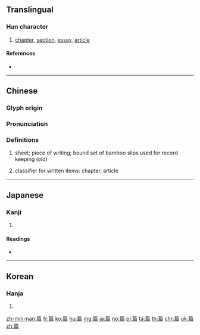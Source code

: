{{character info/new}}
==Translingual==

===Han character===
{{Han char|rn=118|rad=竹|as=09|sn=15|four=88227|canj=HHSB,HISB}}

# [[chapter]], [[section]], [[essay]], [[article]]

====References====
* {{Han ref|kx=0892.140|dkj=26257|dj=1319.100|hdz=52995.100|uh=7BC7|ud=31687|bh=BD67|bd=48487}}

----

==Chinese==
{{zh-forms}}

===Glyph origin===
{{Han etym}}

===Pronunciation===
{{zh-pron
|m=piān
|ma=y
|c=pin1
|h=pfs=phiên
|md=
|mn=phian/phiⁿ
|mn_note=phian - literary; phiⁿ - vernacular
|w=
|mc=y
|oc=y
|cat=n
}}

===Definitions===
{{zh-hanzi}}

# {{lb|zh|Advanced Mandarin}} sheet; piece of writing; bound set of bamboo slips used for record keeping (old)
# classifier for written items: chapter, article

----

==Japanese==

===Kanji===
{{ja-kanji|grade=|rs=竹09}}

# {{defn|lang=ja|sort=竹09}}

====Readings====
* {{ja-readings|on=[[へん]] (hen)|kun=[[まき]] (maki)|nanori=}}

----

==Korean==

===Hanja===
{{ko-hanja|hangeul=편|eumhun=|rv=pyeon|mr=p'yŏn|y=phyen}}

# {{defn|lang=ko|sort=竹09}}

[[zh-min-nan:篇]]
[[fr:篇]]
[[ko:篇]]
[[hu:篇]]
[[mg:篇]]
[[ja:篇]]
[[no:篇]]
[[pl:篇]]
[[ta:篇]]
[[th:篇]]
[[chr:篇]]
[[uk:篇]]
[[zh:篇]]